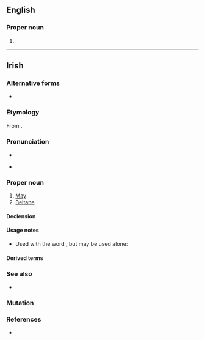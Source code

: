 ==English==

===Proper noun===
{{en-proper noun}}

# {{alternative spelling of|Beltane|lang=en}}

----

==Irish==

===Alternative forms===
* {{l|ga|Beáltaine}}

===Etymology===
From {{inh|ga|sga|Beltaine}}.

===Pronunciation===
* {{IPA|/ˈbʲal̪ˠt̪ˠənʲə/|lang=ga}}
* {{a|Cois Fharraige}} {{IPA|/ˈbʲɑːl̪ˠt̪ˠənʲə/|lang=ga}}

===Proper noun===
{{ga-proper noun|f|~}}

# [[May]] {{gloss|month}}
# [[Beltane]]

====Declension====
{{ga-decl-f4|B|ealtaine|ealtainí}}

====Usage notes====
* Used with the word {{m|ga|mí||month}}, but may be used alone:
*: {{ux|ga|mí na '''Bealtaine'''|month of May|inline=1}}

====Derived terms====
{{der3|lang=ga|{{l|ga|Lá Bealtaine||May Day}}
|{{l|ga|Oíche Bhealtaine||eve of May Day}}
|{{l|ga|idir dhá thine Bhealtaine||in a dilemma}}
|{{l|ga|bearnán Bealtaine||marsh marigold}}
|{{l|ga|bláth bán na Bealtaine||hawthorn blossom}}
|{{l|ga|cuil Bhealtaine||may-fly}}
|{{l|ga|lus buí Bealtaine||marsh marigold}}
|{{l|ga|oíche Lae Bealtaine||May-Day night}}
|{{l|ga|(Lá) [[Sean-Bhealtaine]]}}, {{l|ga|Seanlá Bealtaine||old-style May Day, 12th May}}
}}

===See also===
* {{list:Gregorian calendar months/ga}}

===Mutation===
{{ga-mut-cons|B|ealtaine}}

===References===
* {{R:ga:Ó Dónaill}}

{{topics|ga|Calendar terms}}